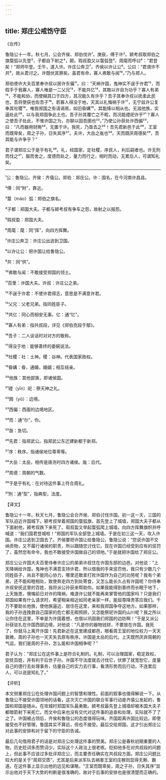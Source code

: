 ```yaml
---
---
---
```

title: 郑庄公戒饬守臣
---




《左传》

鲁隐公十一年。秋七月，公会齐侯、郑伯伐许¹。庚辰，傅于许²。颍考叔取郑伯之旗蝥弧以先登³，子都自下射之⁴，颠。瑕叔盈又以蝥弧登⁵，周麾而呼曰⁶：“君登矣！”郑师毕登。壬午，遂入许。许庄公奔卫⁷。齐侯以许让公⁸。公曰：“君谓许不共⁹，故从君讨之。许既伏其罪矣。虽君有命，寡人弗敢与闻¹⁰。”乃与郑人。

郑伯使许大夫百里奉许叔以居许东偏¹¹。曰：“天祸许国，鬼神实不逞于许君¹²，而假手于我寡人，寡人唯是一二父兄¹³，不能共亿¹⁴，其敢以许自为功乎？寡人有弟¹⁵，不能和协，而使糊其口于四方，其况能久有许乎？吾子其奉许叔以抚柔此民也，吾将使获也佐吾子¹⁶。若寡人得没于地，天其以礼悔祸于许¹⁷，无宁兹许公复奉其社稷¹⁸，唯我郑国之有请谒焉，如旧昏媾¹⁹，其能降以相从也。无滋他族，实逼处此²⁰，以与我郑国争此土也。吾子孙其覆亡之不暇，而况能禋祀许乎²¹？寡人之使吾子处此，不惟许国之为，亦聊以固吾圉也²²。”乃使公孙获处许西偏²³，曰：“凡而器用财贿²⁴，无置于许。我死，乃亟去之²⁵！吾先君新邑于此²⁶，王室而既卑矣，周之子孙，日失其序²⁷。夫许，大岳之胤也²⁸。天而既厌周德矣²⁹，吾其能与许争乎？”

君子谓郑庄公于是乎有礼³⁰。礼，经国家，定社稷，序民人，利后嗣者也。许无刑而伐之³¹，服而舍之，度德而处之，量力而行之，相时而动，无累后人，可谓知礼矣。



***



¹公：鲁隐公。齐侯：齐僖公。郑伯：郑庄公。许：国名，在今河南许昌县。

²傅：同“附”，靠近。

³蝥（máo）弧：郑伯之旗名。

⁴子都：郑国大夫。子都与颍考叔有争车之怨，故射之以报怨。

⁵瑕叔盈：郑国大夫。

⁶周麾：麾：同“挥”，向四方挥舞。

⁷许庄公奔卫：许庄公出逃到卫国。

⁸以许让公：把许国让给鲁隐公。

⁹共：同“供”。

¹⁰弗敢与闻：不敢接受郑国的领土。

¹¹百里：许国大夫。许叔：许庄公之弟。

¹²不逞于许君：不使许君得志，意思是不满意许君。

¹³父兄：父老兄弟。指同姓臣子。

¹⁴共亿：同心而相安无事。亿：通“忆”。

¹⁵寡人有弟：指共叔段，详见《郑伯克段于鄢》。

¹⁶吾子：二人谈话时对对方的敬称。

¹⁷得没于地：能够善终的委婉说法。

¹⁸社稷：社：土神。稷：谷神。代表国家政权。

¹⁹昏媾：昏，通婚，婚姻；相互结亲。

²⁰他族：其他部族，即诸侯国。

²¹禋（yīn）祀：祭天神之礼。

²²圉（yǔ）：边境。

²³西偏：西面的边境地区。

²⁴而：通“尔”，你。

²⁵亟：急切。

²⁶先君：指郑武公。指郑武公东迁建新都于新郑。

²⁷序：秩序。指诸侯地位尊卑等。

²⁸大岳：太岳，相传是唐尧时四方诸侯。胤：后代。

²⁹周德：周朝的气数。

³⁰于是乎有礼：在对待这件事上符合周礼。

³¹刑：通“型”，指典型，法度。

【译文】

鲁隐公十一年。秋天七月，鲁隐公会合齐侯、郑伯讨伐许国。初一这一天，三国的军队迫近许国城下。颍考叔举着郑国的蝥弧旗，首先登上了城墙，郑国大夫子都从下面射他，颍考叔跌下来死了。瑕叔盈又举起蝥弧爬上城墙，向四方挥舞旗帜并呼喊道：“我们国君登城啦！”郑国的军队全部登上城墙。于是在初三这一天，攻入许国。许庄公逃到卫国去了。齐侯要把许国让给鲁隐公。鲁隐公说：“您说许国不交纳贡物，又不履行诸侯的职责，所以跟随您讨伐它。现在许国已经受到应有的惩罚了，虽然您有命令，我也不敢接受许国做自己的领地。”于是就把许国给了郑庄公。

郑庄公让许国大夫百里侍奉许庄公的弟弟许叔住在许国东部的边邑，对他说：“上天降祸给许国，鬼神也不满意支持许君，所以借我的手来惩罚他，我只有少数几个同姓臣子，尚且不能同心协力，哪里还敢拿打败许国作为自己的功劳呢？我有个弟弟，还不能和睦相处，致使奔走四方到处寄食，又怎么能长久占有许国呢？你侍奉许叔安抚这里的百姓，我将派公孙获来帮助你。如果我能得到善终而长眠于地下，上天施恩，懊悔前日对许的降祸，难道许公就不能再来掌管他的国家吗？只是我们郑国如果有什么请求时，希望相亲相近如同老亲家一样，能屈尊降贵答应我们。千万不要助长他族，使他族逼近、居住在这里，来和我郑国争夺这地方。如果那样，我的子孙连挽救自己国家的危亡都无暇照顾，又怎能祭祀许国的山川呢？我之所以让你住在这里，不单是为许国着想，也借以巩固我们郑国的边防啊！”于是又派公孙获驻扎在许国西部边境，对他说：“凡是你的器物钱财，不要放在许国。我死了，你就马上离开许国！先君新近在这里建成都邑，眼看周王室的地位权力一天天衰微，周的子孙也一天天失去原有秩序。许国是太岳的后代。上天既然厌弃周朝的气运，我们是周的子孙，怎么能和许国相争呢？”

君子认为：“郑庄公在这件事上是符合礼制的。礼制，可以治理国家，稳定政权，安抚百姓，并有利于后世子孙。许国不守法度就去讨伐它，伏罪了就宽恕它，度量自己的德行去处理事务，估量自己的实力去行事，看清形势而后行动，不连累后人，可以说是知礼了。”

【评析】

本文侧重郑庄公在处理许国问题上的智慧和理性。前面的叙事也值得解说一下。从鲁隐公不接受许国领地的话看，这次灭亡许国的联合军事行动是齐僖公发起的，鲁国和郑国是随从。在攻城时郑国军队最勇敢。颍考叔最先登上城墙却被本国大夫子都暗箭射下来死亡。而文中后来也没有交代对这件事的追查和处理，实际就不了了之了。许国被占领后，齐侯和鲁隐公的态度值得玩味。齐国距离许国比较远，即使接受也不好管理，鲁国其实不算远，但也不接受。最后交给郑国。这才引出郑庄公对此事的安排和对于留下的守臣的告诫。

最后几句借用君子的话是对郑庄公处理这件事的赞美。郑庄公是春秋初期重要的人物，历史贬词多而赞词少。实际这个人政治上很老练。贬抑他多在对共叔段的问题上，但此事不应该过多批评郑庄公，而主要责任确实在共叔段方面。郑庄公问题比较大的是关于“周郑交质”，尤其是后来派军队去祸害王室的庄稼则显得无赖、霸道。在这件事上显示出他的远见和谋略，“王室而既卑矣，周之子孙，日失其序”显示出他对于天下大势的判断是很准确的，故对于后事的安排也是很清楚而正确的。